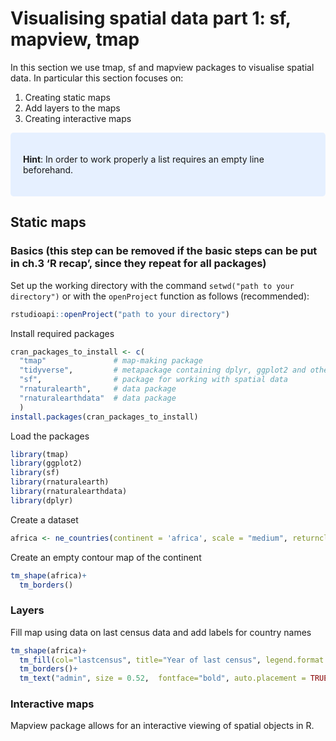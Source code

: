 # Visualising spatial data part 1: sf, mapview, tmap {#visualising-1}

In this section we use tmap, sf and mapview packages to visualise spatial data. In particular this section focuses on:

1. Creating static maps
2. Add layers to the maps
3. Creating interactive maps


<style>
div.blue { background-color:#e6f0ff; border-radius: 5px; padding: 20px;}
</style>
<div class = "blue">
**Hint**: In order to work properly a list requires an empty line beforehand.
</div>

## Static maps
### Basics (this step can be removed if the basic steps can be put in ch.3 'R recap', since they repeat for all packages)
Set up the working directory with the command `setwd("path to your directory")` or with the `openProject` function as follows (recommended):

```r
rstudioapi::openProject("path to your directory")
```

Install required packages

```r
cran_packages_to_install <- c(
  "tmap"               # map-making package
  "tidyverse",         # metapackage containing dplyr, ggplot2 and other packages
  "sf",                # package for working with spatial data
  "rnaturalearth",     # data package
  "rnaturalearthdata"  # data package
  )
install.packages(cran_packages_to_install)
```

Load the packages

```r
library(tmap)
library(ggplot2)
library(sf)
library(rnaturalearth)
library(rnaturalearthdata)
library(dplyr)
```

Create a dataset

```r
africa <- ne_countries(continent = 'africa', scale = "medium", returnclass = "sf")
```

Create an empty contour map of the continent

```r
tm_shape(africa)+
  tm_borders()
```

### Layers

Fill map using data on last census data and add labels for country names

```r
tm_shape(africa)+
  tm_fill(col="lastcensus", title="Year of last census", legend.format = list(format="s"))+
  tm_borders()+
  tm_text("admin", size = 0.52,  fontface="bold", auto.placement = TRUE)

```

### Interactive maps

Mapview package allows for an interactive viewing of spatial objects in R.

